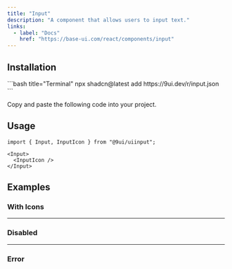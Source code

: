 ```yaml
---
title: "Input"
description: "A component that allows users to input text."
links:
  - label: "Docs"
    href: "https://base-ui.com/react/components/input"
---
```


<Preview name="input-demo" />

## Installation

<Installation>
<div>
```bash title="Terminal"
npx shadcn@latest add https://9ui.dev/r/input.json
```
</div>

<Steps>

<Step>Copy and paste the following code into your project.</Step>

<Source name="input" />

</Steps>
</Installation>

## Usage

```tsx title="Imports"
import { Input, InputIcon } from "@9ui/uiinput";
```

```tsx title="Anatomy"
<Input>
  <InputIcon />
</Input>
```

## Examples

### With Icons

<Preview name="input-with-icons" />

---

### Disabled

<Preview name="input-disabled" />

---

### Error

<Preview name="input-error" />
